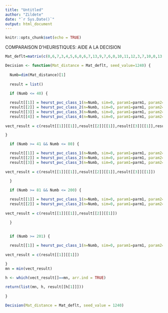 ---
title: "Untitled"
author: "Zildete"
date: "`r Sys.Date()`"
output: html_document
---

```{r setup, include=FALSE}
knitr::opts_chunk$set(echo = TRUE)
```

COMPARAISON D'HEURISTIQUES: AIDE A LA DECISION

```{r}

Mat_deflt=matrix(c(0,6,7,3,4,5,6,0,6,7,13,9,7,6,0,10,11,12,3,7,10,0,13,14,4,13,11,13,0,16,5,9,12,14,16,0),nrow=6, ncol=6, byrow = TRUE)

Decision <- function(Mat_distance = Mat_deflt, seed_value=1240) {
  
  Numb=dim(Mat_distance)[1]
  
  result = list()
  
  if (Numb <= 40) {

  result[[1]] = heurst_pvc_class_1(n=Numb, sim=0, param1=parm1, param2=parm2, seed = seed_value, Matchoice=Mat_distance)
  result[[2]] = heurst_pvc_class_2(n=Numb, sim=0, param1=parm1, param2=parm2, seed = seed_value, Matchoice=Mat_distance)
  result[[3]] = heurst_pvc_class_3(n=Numb, sim=0, param1=parm1, param2=parm2, seed = seed_value, Matchoice=Mat_distance)
  result[[4]] = heurst_pvc_class_4(n=Numb, sim=0, param1=parm1, param2=parm2, seed = seed_value, Matchoice=Mat_distance)
  
vect_result = c(result[[1]][[1]],result[[2]][[1]],result[[3]][[1]],result[[4]][[1]])

}

  if (Numb >= 41 && Numb <= 80) {

  result[[1]] = heurst_pvc_class_1(n=Numb, sim=0, param1=parm1, param2=parm2, seed = seed_value, Matchoice=Mat_distance)
  result[[2]] = heurst_pvc_class_2(n=Numb, sim=0, param1=parm1, param2=parm2, seed = seed_value, Matchoice=Mat_distance)
  result[[3]] = heurst_pvc_class_3(n=Numb, sim=0, param1=parm1, param2=parm2, seed = seed_value, Matchoice=Mat_distance)
  
vect_result = c(result[[1]][[1]],result[[2]][[1]],result[[3]][[1]])

  }
  
  if (Numb >= 81 && Numb <= 200) {

  result[[1]] = heurst_pvc_class_1(n=Numb, sim=0, param1=parm1, param2=parm2, seed = seed_value, Matchoice=Mat_distance)
  result[[2]] = heurst_pvc_class_2(n=Numb, sim=0, param1=parm1, param2=parm2, seed = seed_value, Matchoice=Mat_distance)
  
vect_result = c(result[[1]][[1]],result[[2]][[1]])

  }
  
   
  if (Numb >= 201) {

  result[[1]] = heurst_pvc_class_1(n=Numb, sim=0, param1=parm1, param2=parm2, Matchoice=Mat_distance)
  
vect_result = c(result[[1]][[1]])

}
mn = min(vect_result)
  
h <- which(vect_result[]==mn, arr.ind = TRUE)

return(list(mn, h, result[[h[1]]]))
  
}
```


```{r}
Decision(Mat_distance = Mat_deflt, seed_value = 1240)
```

